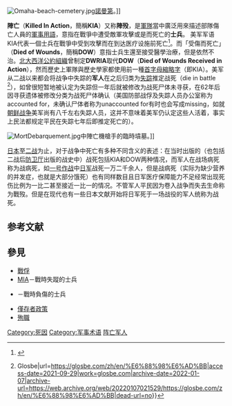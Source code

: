 [[File:Omaha-beach-cemetery.jpg|thumb]][[諾曼第|諾曼第]]。]]

'''陣亡'''（'''Killed In Action'''，簡稱'''KIA'''）又称'''陣殁'''，是[[軍隊|軍隊]]當中廣泛用來描述部隊傷亡人員的[[軍事術語|軍事用語]]，意指在戰爭中遭受敵軍攻擊或是{{le|友軍誤擊|friendly fire}}而死亡的'''士兵'''。
美军军语 KIA代表一個士兵在戰爭中受到攻擊而在到达医疗设施前死亡<ref>{{Cite web |url=https://www.nato.int/docu/stanag/aap006/aap-6-2010.pdf |title=AAP-6, NATO Glossary of terms and definitions |archivedate=2011-08-05 |archiveurl=https://web.archive.org/web/20110805092709/http://www.nato.int/docu/stanag/aap006/aap-6-2010.pdf }}</ref>。而「受傷而死亡」（'''Died of Wounds'''，簡稱'''DOW'''）意指士兵生還至接受醫學治療，但是依然不治。[[北大西洋公約組織|北大西洋公約組織]]曾制定'''DWRIA'''取代'''DOW'''（'''Died of Wounds Received in Action'''），然而歷史上軍隊與歷史學家都使用前一種[[首字母縮略字|首字母縮略字]]（即KIA）。美军从二战以来都会将战争中失踪的'''军人'''在之后归类为[[失踪_(军事术语)|失踪]]推定战死（die in battle 
<ref>{{Cite web|title=翻译 '战死' – 字典 英文-中文 {{!}} Glosbe|url=https://glosbe.com/zh/en/%E6%88%98%E6%AD%BB|access-date=2021-09-29|work=glosbe.com|archive-date=2022-01-07|archive-url=https://web.archive.org/web/20220107021529/https://glosbe.com/zh/en/%E6%88%98%E6%AD%BB|dead-url=no}}</ref>），如{{le|唐·费斯中校|Don C. Faith}}曾很短暂地被认定为失踪但一年后就被修改为战死尸体未寻获，在62年后因寻获遗体被修改分类为战死尸体确认（美国防部战俘及失踪人员办公室称为accounted for，未确认尸体者称为unaccounted for有时也会写成missing，如就[[朝鲜战争|朝鲜战争]]美军尚有八千左右失踪人员，这并不意味着美军仍认定这些人活着，事实上民法都规定平民在失踪七年后即推定死亡的）。

[[File:MortDebarquement.jpg|thumb]]中陣亡機槍手的臨時墳墓。]]

[[日本|日本]]至[[第二次世界大战|二战]]为止，对于战争中死亡有多种不同含义的表述：在当时出版的（也包括二战后[[防卫厅|防卫厅]]出版的战史中）战死包括KIA和DOW两种情况，而军人在战场病死称为战病死，如[[一号作战|一号作战]]中[[日军|日军]]战死一万二千余人，但是战病死（实际为缺少营养的并发症，也就是大部分饿死）也有同样数目且日军医疗保障能力不足经常出现死伤比例为一比二甚至接近一比一的情况。不管军人平民因为卷入战争而失去生命称为戰歿。但是在现代也有一些日本文献开始将日军死于一场战役的军人统称为战死。

== 参考文献 ==
{{Reflist}}

== 參見 ==
{{Portal|死亡|军事}}
* [[戰俘|戰俘]]
* [[任务中失踪|MIA]]－戰時失蹤的士兵
* {{tsl|en|Wounded in action |WIA}}－戰時負傷的士兵
* [[僅存者政策|僅存者政策]]
* [[殉職|殉職]]

[[Category:死因|Category:死因]]
[[Category:军事术语|Category:军事术语]]
[[Category:阵亡军人|]]